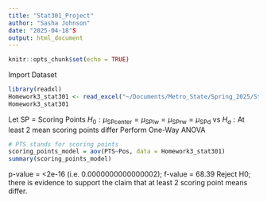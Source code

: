 ```yaml
---
title: "Stat301_Project"
author: "Sasha Johnson"
date: "2025-04-18"S
output: html_document
---
```


```r
knitr::opts_chunk$set(echo = TRUE)
```

Import Dataset
```r
library(readxl)
Homework3_stat301 <- read_excel("~/Documents/Metro_State/Spring_2025/Stat301/Stat301_project/Homework3_stat301.xlsx")
Homework3_stat301
```

Let SP = Scoring Points
$H_0: \mu_\text{SPcenter} = \mu_\text{SPlw} = \mu_\text{SPrw} = \mu_\text{SPd}$ 
vs 
$H_a: \text{At least 2 mean scoring points differ}$
Perform One-Way ANOVA
```r
# PTS stands for scoring points
scoring_points_model = aov(PTS~Pos, data = Homework3_stat301)
summary(scoring_points_model)
```
p-value = <2e-16 (i.e. 0.0000000000000002); f-value = 68.39
Reject H0; there is evidence to support the claim that at least 2 scoring point 
means differ.
